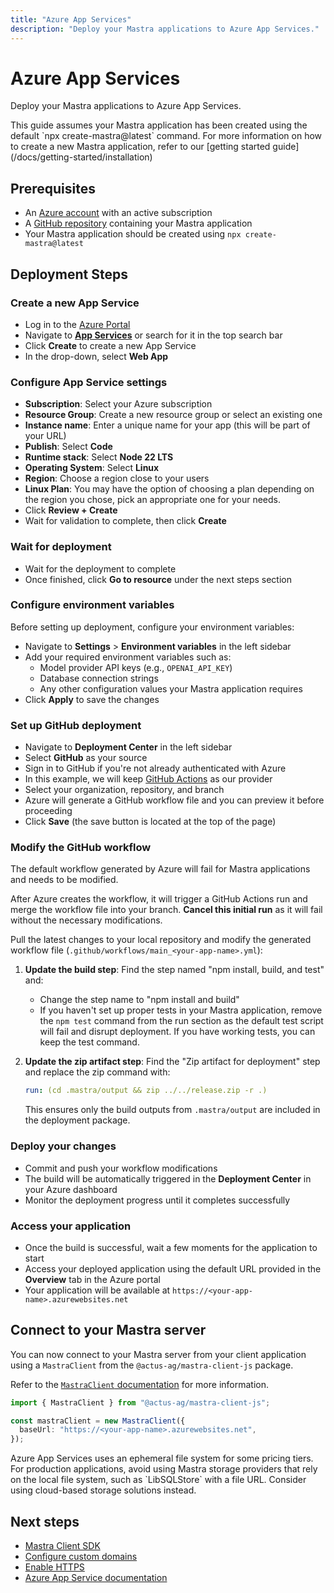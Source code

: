 ```yaml
---
title: "Azure App Services"
description: "Deploy your Mastra applications to Azure App Services."
---
```



# Azure App Services

Deploy your Mastra applications to Azure App Services.

<Callout>
  This guide assumes your Mastra application has been created using the default
  `npx create-mastra@latest` command.
  For more information on how to create a new Mastra application,
  refer to our [getting started guide](/docs/getting-started/installation)
</Callout>

## Prerequisites

- An [Azure account](https://azure.microsoft.com/) with an active subscription
- A [GitHub repository](https://github.com/) containing your Mastra application
- Your Mastra application should be created using `npx create-mastra@latest`

## Deployment Steps

<Steps>

### Create a new App Service

- Log in to the [Azure Portal](https://portal.azure.com)
- Navigate to **[App Services](https://docs.microsoft.com/en-us/azure/app-service/)** or search for it in the top search bar
- Click **Create** to create a new App Service
- In the drop-down, select **Web App**

### Configure App Service settings

- **Subscription**: Select your Azure subscription
- **Resource Group**: Create a new resource group or select an existing one
- **Instance name**: Enter a unique name for your app (this will be part of your URL)
- **Publish**: Select **Code**
- **Runtime stack**: Select **Node 22 LTS**
- **Operating System**: Select **Linux**
- **Region**: Choose a region close to your users
- **Linux Plan**: You may have the option of choosing a plan depending on the region you chose, pick an appropriate one for your needs.
- Click **Review + Create**
- Wait for validation to complete, then click **Create**

### Wait for deployment

- Wait for the deployment to complete
- Once finished, click **Go to resource** under the next steps section

### Configure environment variables

Before setting up deployment, configure your environment variables:

- Navigate to **Settings** > **Environment variables** in the left sidebar
- Add your required environment variables such as:
  - Model provider API keys (e.g., `OPENAI_API_KEY`)
  - Database connection strings
  - Any other configuration values your Mastra application requires
- Click **Apply** to save the changes

### Set up GitHub deployment

- Navigate to **Deployment Center** in the left sidebar
- Select **GitHub** as your source
- Sign in to GitHub if you're not already authenticated with Azure
- In this example, we will keep [GitHub Actions](https://docs.github.com/en/actions) as our provider
- Select your organization, repository, and branch
- Azure will generate a GitHub workflow file and you can preview it before proceeding
- Click **Save** (the save button is located at the top of the page)

### Modify the GitHub workflow

<Callout type="warning">
The default workflow generated by Azure will fail for Mastra applications and needs to be modified.
</Callout>

After Azure creates the workflow, it will trigger a GitHub Actions run and merge the workflow file into your branch. **Cancel this initial run** as it will fail without the necessary modifications.

Pull the latest changes to your local repository and modify the generated workflow file (`.github/workflows/main_<your-app-name>.yml`):

1. **Update the build step**: Find the step named "npm install, build, and test" and:
   - Change the step name to "npm install and build"
   - If you haven't set up proper tests in your Mastra application, remove the `npm test` command from the run section as the default test script will fail and disrupt deployment. If you have working tests, you can keep the test command.

2. **Update the zip artifact step**: Find the "Zip artifact for deployment" step and replace the zip command with:

   ```yaml
   run: (cd .mastra/output && zip ../../release.zip -r .)
   ```

   This ensures only the build outputs from `.mastra/output` are included in the deployment package.

### Deploy your changes

- Commit and push your workflow modifications
- The build will be automatically triggered in the **Deployment Center** in your Azure dashboard
- Monitor the deployment progress until it completes successfully

### Access your application

- Once the build is successful, wait a few moments for the application to start
- Access your deployed application using the default URL provided in the **Overview** tab in the Azure portal
- Your application will be available at `https://<your-app-name>.azurewebsites.net`

</Steps>

## Connect to your Mastra server

You can now connect to your Mastra server from your client application using a `MastraClient` from the `@actus-ag/mastra-client-js` package.

Refer to the [`MastraClient` documentation](/docs/client-js/overview) for more information.

```typescript copy showLineNumbers
import { MastraClient } from "@actus-ag/mastra-client-js";

const mastraClient = new MastraClient({
  baseUrl: "https://<your-app-name>.azurewebsites.net",
});
```

<Callout>
Azure App Services uses an ephemeral file system for some pricing tiers.
For production applications, avoid using Mastra storage providers that rely on the local file system,
such as `LibSQLStore` with a file URL. Consider using cloud-based storage solutions instead.
</Callout>

## Next steps

- [Mastra Client SDK](/docs/client-js/overview)
- [Configure custom domains](https://docs.microsoft.com/en-us/azure/app-service/app-service-web-tutorial-custom-domain)
- [Enable HTTPS](https://docs.microsoft.com/en-us/azure/app-service/configure-ssl-bindings)
- [Azure App Service documentation](https://docs.microsoft.com/en-us/azure/app-service/)

